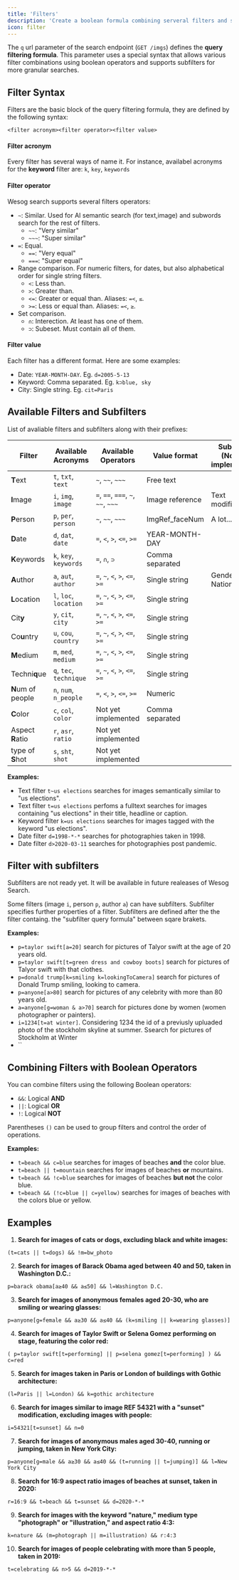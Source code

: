 ```yaml
---
title: 'Filters'
description: 'Create a boolean formula combining serveral filters and subfilters.'
icon: filter
---
```


The `q` url parameter of the search endpoint (`GET /imgs`) defines the **query filtering formula**. This parameter uses a special syntax that allows various filter combinations using boolean operators and supports subfilters for more granular searches.

## Filter Syntax

Filters are the basic block of the query filtering formula, they are defined by the following syntax:

```
<filter acronym><filter operator><filter value>
```

#### Filter acronym
Every filter has several ways of name it. For instance, availabel acronyms for the **keyword** filter are: `k`, `key`, `keywords`

#### Filter operator
Wesog search supports several filters operators:
- `~`: Similar. Used for AI semantic search (for text,image) and subwords search for the rest of filters.
  - `~~`: "Very similar"
  - `~~~`: "Super similar"
- `=`: Equal.
  - `==`: "Very equal"
  - `===`: "Super equal"
- Range comparison. For numeric filters, for dates, but also alphabetical order for single string filters.
  - `<`: Less than.
  - `>`: Greater than.
  - `<=`: Greater or equal than. Aliases: `=<`, `≤`.
  - `>=`: Less or equal than. Aliases: `=<`, `≥`.
- Set comparison. 
  - `∩`: Interection. At least has one of them.
  - `⊃`: Subeset. Must contain all of them.


#### Filter value
Each filter has a different format. Here are some examples:
- Date: `YEAR-MONTH-DAY`. Eg. `d=2005-5-13`
- Keyword: Comma separated. Eg. `k⊃blue, sky`
- City: Single string. Eg. `cit=Paris`


## Available Filters and Subfilters

List of avaliable filters and subfilters along with their prefixes:


| Filter       | Available Acronyms     | Available Operators                | Value format    | Subfilters (Not yet implemented) |
|--------------|------------------------|------------------------------------|-----------------|---------------------|
| **T**ext     | `t`, `txt`, `text`     | `~`, `~~`, `~~~`                   | Free text       |                     |
| **I**mage    | `i`, `img`, `image`    | `=`, `==`, `===`, `~`, `~~`, `~~~` | Image reference | Text modification   |
| **P**erson   | `p`, `per`, `person`   | `~`, `~~`, `~~~`                   | ImgRef_faceNum  | A lot...            |
| **D**ate     | `d`, `dat`, `date`     | `=`, `<`, `>`, `<=`, `>=`          | YEAR-MONTH-DAY  |                     |
| **K**eywords | `k`, `key`, `keywords` | `=`, `∩`, `⊃`                      | Comma separated |                     |
| **A**uthor   | `a`, `aut`, `author`   | `=`, `~`, `<`, `>`, `<=`, `>=`     | Single string   | Gender, Nationality |
| **L**ocation | `l`, `loc`, `location` | `=`, `~`, `<`, `>`, `<=`, `>=`     | Single string   |                     |
| Cit**y**     | `y`, `cit`, `city`     | `=`, `~`, `<`, `>`, `<=`, `>=`     | Single string   |                     |
| Co**u**ntry  | `u`, `cou`, `country`  | `=`, `~`, `<`, `>`, `<=`, `>=`     | Single string   |                     |
| **M**edium   | `m`, `med`, `medium`   | `=`, `~`, `<`, `>`, `<=`, `>=`     | Single string   |                     |
| Techni**q**ue| `q`, `tec`, `technique`| `=`, `~`, `<`, `>`, `<=`, `>=`     | Single string   |                     |
| **N**um of people | `n`, `num`, `n_people` | `=`, `<`, `>`, `<=`, `>=`     | Numeric         |                     |
| **C**olor         | `c`, `col`, `color`    | Not yet implemented           | Comma separated |                     |
| Aspect **R**atio  | `r`, `asr`, `ratio`    | Not yet implemented           |                 |                     |
| type of **S**hot  | `s`, `sht`, `shot`     | Not yet implemented           |                 |                     |


**Examples:**

- Text filter `t~us elections` searches for images semantically similar to "us elections".
- Text filter `t=us elections` perfoms a fulltext searches for images containing "us elections" in their title, headline or caption.
- Keyword filter `k=us elections` searches for images tagged with the keyword "us elections".
- Date filter `d=1998-*-*` searches for photographies taken in 1998.
- Date filter `d>2020-03-11` searches for photographies post pandemic.





## Filter with subfilters

<Warning>Subfilters are not ready yet. It will be available in future realeases of Wesog Search.</Warning>

Some filters (image `i`, person `p`, author `a`) can have subfilters. Subfilter specifies further properties of a filter. Subfilters are defined after the the filter containg. the "subfilter query formula" between sqare brakets.

**Examples:**

- `p=taylor swift[a=20]` search for pictures of Talyor swift at the age of 20 years old.
- `p=taylor swift[t=green dress and cowboy boots]` search for pictures of Talyor swift with that clothes.
- `p=donald trump[k=smiling k=lookingToCamera]` search for pictures of Donald Trump smiling, looking to camera.
- `p=anyone[a>80]` search for pictures of any celebrity with more than 80 years old.
- `a=anyone[g=woman & a>70]` search for pictures done by women (women photographer or painters).
- `i=1234[t=at winter]`. Considering 1234 the id of a previusly upluaded photo of the stockholm skyline at summer. Ssearch for pictures of Stockholm at Winter
- ``


## Combining Filters with Boolean Operators

You can combine filters using the following Boolean operators:

- `&&`: Logical **AND**
- `||`: Logical **OR**
- `!`: Logical **NOT**

Parentheses `()` can be used to group filters and control the order of operations.

**Examples:**

- `t=beach && c=blue` searches for images of beaches **and** the color blue.
- `t=beach || t=mountain` searches for images of beaches **or** mountains.
- `t=beach && !c=blue` searches for images of beaches **but not** the color blue.
- `t=beach && (!c=blue || c=yellow)` searches for images of beaches with the colors blue or yellow.


## Examples


1. **Search for images of cats or dogs, excluding black and white images:**
```
(t=cats || t=dogs) && !m=bw_photo
```

2. **Search for images of Barack Obama aged between 40 and 50, taken in Washington D.C.:**
```
p=barack obama[a≥40 && a≤50] && l=Washington D.C.
```

3. **Search for images of anonymous females aged 20-30, who are smiling or wearing glasses:**
```
p=anyone[g=female && a≥30 && a≤40 && (k=smiling || k=wearing glasses)]
```

4. **Search for images of Taylor Swift or Selena Gomez performing on stage, featuring the color red:**
```
( p=taylor swift[t=performing] || p=selena gomez[t=performing] ) && c=red
```

5. **Search for images taken in Paris or London of buildings with Gothic architecture:**
```
(l=Paris || l=London) && k=gothic architecture
```

6. **Search for images similar to image REF 54321 with a "sunset" modification, excluding images with people:**
```
i=54321[t=sunset] && n=0
```

7. **Search for images of anonymous males aged 30-40, running or jumping, taken in New York City:**
```
p=anyone[g=male && a≥30 && a≤40 && (t=running || t=jumping)] && l=New York City
```

8. **Search for 16:9 aspect ratio images of beaches at sunset, taken in 2020:**
```
r=16:9 && t=beach && t=sunset && d=2020-*-*
```

9. **Search for images with the keyword "nature," medium type "photograph" or "illustration," and aspect ratio 4:3:**
```
k=nature && (m=photograph || m=illustration) && r:4:3
```

10. **Search for images of people celebrating with more than 5 people, taken in 2019:**
```
t=celebrating && n>5 && d=2019-*-*
```